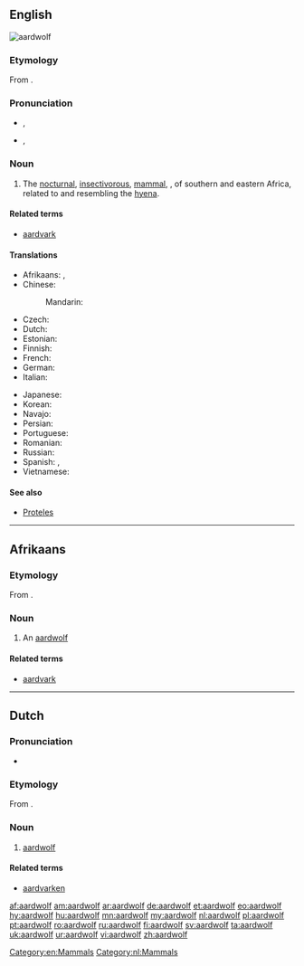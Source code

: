 ==English==
[[Image:Aardwolf.png|thumb|aardwolf]]
{{wikipedia}}

===Etymology===
From {{etyl|af|en}} {{term|aardwolf|lang=af}}.
{{wikisource1911Enc|Aard-wolf}}

===Pronunciation===
{{wikisource1911Enc|Aard-vark}}
* {{a|RP}} {{IPA|/ˈɑːɹdˌwʊlf/|/ˈɑːdˌwʊlf/}}, {{X-SAMPA|/":A(r\)d%wUlf/}}
* {{a|GenAm}} {{IPA|/ˈɑɹd.ˌwʊlf/|/ˈɑd.ˌwʊlf/}}, {{X-SAMPA|/"Ar\d%wUlf/}}

===Noun===
{{en-noun|aardwolves}}

# The [[nocturnal]], [[insectivorous]], [[mammal]], {{taxlink|Proteles cristatus|species}}, of southern and eastern Africa, related to and resembling the [[hyena]]. {{defdate|First attested in the mid 19<sup>th</sup> century.}}

====Related terms====
* [[aardvark]]

====Translations====
{{trans-top|the mammal species Proteles cristatus}}
* Afrikaans: {{t|af|aardwolf|m}}, {{t+|af|erdwolf}}
* Chinese:
*: Mandarin: {{t|cmn|土狼|tr=tǔláng|sc=Hani}}
* Czech: {{t-|cs|hyena cibetková|f}}
* Dutch: {{t+|nl|aardwolf|m}}
* Estonian: {{t|et|tsiibethüään}}
* Finnish: {{t+|fi|maasusi}}
* French: {{t+|fr|protèle|m}}
* German: {{t+|de|Erdwolf|m}}
* Italian: {{t-|it|protele}}
{{trans-mid}}
* Japanese: {{t-|ja|アードウルフ|tr=ādo-urufu|sc=Jpan}}
* Korean: {{t-|ko|땅늑대|tr=ttangneukdae|sc=Kore}}
* Navajo: {{tø|nv|chʼosh yighání}}
* Persian: {{t+|fa|کفتار|tr=kaftâr}}
* Portuguese: {{t-|pt|lobo-da-terra|m}}
* Romanian: {{t-|ro|lupul de pământ|m}}
* Russian: {{t-|ru|земляной волк|m|tr=zemljanój volk|sc=Cyrl}}
* Spanish: {{t-|es|lobo de tierra|m}}, {{t-|es|proteles|m}}
* Vietnamese: {{t|vi|chó sói đất}}
{{trans-bottom}}

====See also====
* [[Proteles]]

[[Category:en:Mammals]]

----

==Afrikaans==

===Etymology===
From {{compound|aarde|t1=earth, soil|wolf|lang=af}}.

===Noun===
{{af-noun|aardwolwe}}

# An [[#English|aardwolf]]

====Related terms====
* [[aardvark]]

----

==Dutch==

===Pronunciation===
* {{audio|Nl-aardwolf.ogg|audio}}

===Etymology===
From {{etyl|af|nl}} {{term|aardwolf|lang=nl}}.

===Noun===
{{nl-noun|m|aardwolven|aardwolfje}}

# [[#English|aardwolf]]

====Related terms====
* [[aardvarken]] {{n}}

[[Category:nl:Mammals]]

[[af:aardwolf]]
[[am:aardwolf]]
[[ar:aardwolf]]
[[de:aardwolf]]
[[et:aardwolf]]
[[eo:aardwolf]]
[[hy:aardwolf]]
[[hu:aardwolf]]
[[mn:aardwolf]]
[[my:aardwolf]]
[[nl:aardwolf]]
[[pl:aardwolf]]
[[pt:aardwolf]]
[[ro:aardwolf]]
[[ru:aardwolf]]
[[fi:aardwolf]]
[[sv:aardwolf]]
[[ta:aardwolf]]
[[uk:aardwolf]]
[[ur:aardwolf]]
[[vi:aardwolf]]
[[zh:aardwolf]]